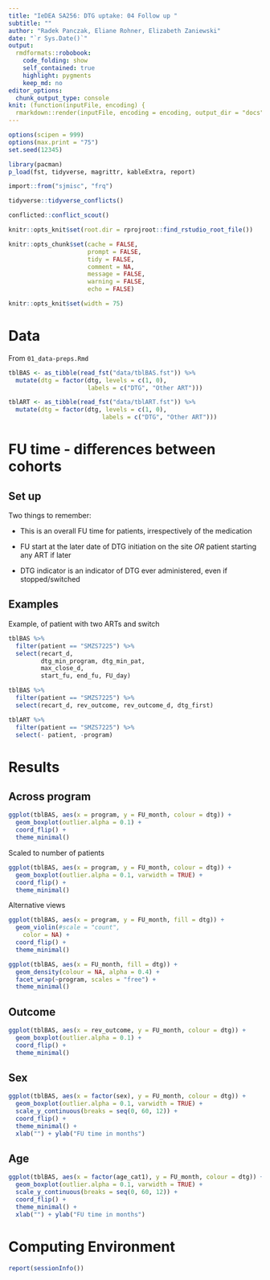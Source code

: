 ```yaml
---
title: "IeDEA SA256: DTG uptake: 04 Follow up "
subtitle: ""
author: "Radek Panczak, Eliane Rohner, Elizabeth Zaniewski"
date: "`r Sys.Date()`"
output:
  rmdformats::robobook:
    code_folding: show
    self_contained: true
    highlight: pygments
    keep_md: no
editor_options: 
  chunk_output_type: console
knit: (function(inputFile, encoding) {
  rmarkdown::render(inputFile, encoding = encoding, output_dir = "docs") })
---
```


```r
options(scipen = 999)
options(max.print = "75")
set.seed(12345)

library(pacman)
p_load(fst, tidyverse, magrittr, kableExtra, report)

import::from("sjmisc", "frq")
```

```r
tidyverse::tidyverse_conflicts()

conflicted::conflict_scout()
```

```r
knitr::opts_knit$set(root.dir = rprojroot::find_rstudio_root_file())

knitr::opts_chunk$set(cache = FALSE,
                      prompt = FALSE,
                      tidy = FALSE,
                      comment = NA,
                      message = FALSE,
                      warning = FALSE,
                      echo = FALSE)

knitr::opts_knit$set(width = 75)
```

<!-- ----------------------------------------------------- -->

# Data

From `01_data-preps.Rmd`  

```r
tblBAS <- as_tibble(read_fst("data/tblBAS.fst")) %>%
  mutate(dtg = factor(dtg, levels = c(1, 0),
                      labels = c("DTG", "Other ART")))

tblART <- as_tibble(read_fst("data/tblART.fst")) %>%  
  mutate(dtg = factor(dtg, levels = c(1, 0),
                          labels = c("DTG", "Other ART"))) 
```

<!-- ----------------------------------------------------- -->

# FU time - differences between cohorts

## Set up

Two things to remember:

- This is an overall FU time for patients, irrespectively of the medication  

- FU start at the later date of DTG initiation on the site *OR* patient starting any ART if later  

- DTG indicator is an indicator of DTG ever administered, even if stopped/switched  

## Examples 

Example, of patient with two ARTs and switch    

```r
tblBAS %>%
  filter(patient == "SMZS7225") %>% 
  select(recart_d, 
         dtg_min_program, dtg_min_pat,
         max_close_d, 
         start_fu, end_fu, FU_day)

tblBAS %>%
  filter(patient == "SMZS7225") %>% 
  select(recart_d, rev_outcome, rev_outcome_d, dtg_first)

tblART %>%
  filter(patient == "SMZS7225") %>% 
  select(- patient, -program)
```

<!-- ----------------------------------------------------- -->

# Results 

## Across program   

```r
ggplot(tblBAS, aes(x = program, y = FU_month, colour = dtg)) +
  geom_boxplot(outlier.alpha = 0.1) + 
  coord_flip() +
  theme_minimal() 
```

Scaled to number of patients  

```r
ggplot(tblBAS, aes(x = program, y = FU_month, colour = dtg)) +
  geom_boxplot(outlier.alpha = 0.1, varwidth = TRUE) + 
  coord_flip() +
  theme_minimal() 
```

Alternative views

```r
ggplot(tblBAS, aes(x = program, y = FU_month, fill = dtg)) +
  geom_violin(#scale = "count", 
    color = NA) +
  coord_flip() +
  theme_minimal() 
```

```r
ggplot(tblBAS, aes(x = FU_month, fill = dtg)) +
  geom_density(colour = NA, alpha = 0.4) + 
  facet_wrap(~program, scales = "free") +
  theme_minimal() 
```

## Outcome   

```r
ggplot(tblBAS, aes(x = rev_outcome, y = FU_month, colour = dtg)) +
  geom_boxplot(outlier.alpha = 0.1) + 
  coord_flip() +
  theme_minimal() 
```

## Sex

```r
ggplot(tblBAS, aes(x = factor(sex), y = FU_month, colour = dtg)) +
  geom_boxplot(outlier.alpha = 0.1, varwidth = TRUE) + 
  scale_y_continuous(breaks = seq(0, 60, 12)) + 
  coord_flip() +
  theme_minimal() + 
  xlab("") + ylab("FU time in months")
```

## Age

```r
ggplot(tblBAS, aes(x = factor(age_cat1), y = FU_month, colour = dtg)) +
  geom_boxplot(outlier.alpha = 0.1, varwidth = TRUE) + 
  scale_y_continuous(breaks = seq(0, 60, 12)) + 
  coord_flip() +
  theme_minimal() + 
  xlab("") + ylab("FU time in months")
```

<!-- ----------------------------------------------------- -->

# Computing Environment

```r
report(sessionInfo())
```